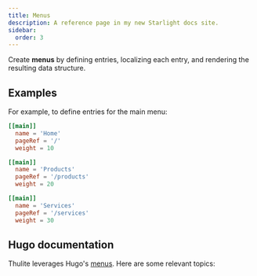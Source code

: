 ```yaml
---
title: Menus
description: A reference page in my new Starlight docs site.
sidebar:
  order: 3
---
```


Create __menus__ by defining entries, localizing each entry, and rendering the resulting data structure.


## Examples

For example, to define entries for the main menu:

```toml title="config/_default/menus.toml"
[[main]]
  name = 'Home'
  pageRef = '/'
  weight = 10

[[main]]
  name = 'Products'
  pageRef = '/products'
  weight = 20

[[main]]
  name = 'Services'
  pageRef = '/services'
  weight = 30

```

## Hugo documentation

Thulite leverages Hugo's [menus](https://gohugo.io/content-management/menus/). Here are some relevant topics:

<CardGrid>
  <LinkCard
    title="Menus"
    description="There are three ways to define menu entries"
    href="https://gohugo.io/content-management/menus/"
    target="_blank" />
  <LinkCard
    title="Localization"
    description="Localization of menu entries depends on how you define them."
    href="https://gohugo.io/content-management/multilingual/#menus"
    target="_blank" />
  <LinkCard
    title="Templates"
    description="Create templates to render one or more menus."
    href="https://gohugo.io/templates/menu-templates/"
    target="_blank" />
</CardGrid>
